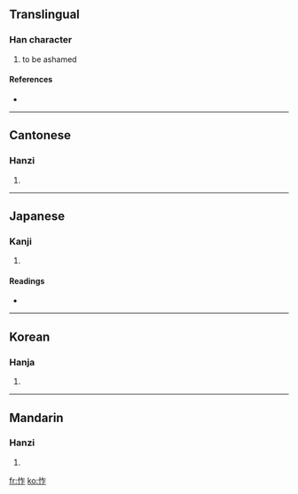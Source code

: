 ==Translingual==

===Han character===
{{Han char|rn=61|rad=心|as=05|sn=8|four=9801<sub>1</sub>|canj=心人尸 (POS)}}

# to be ashamed

====References====
* {{Han ref|kx=0379.160|dkj=10430|dj=0707.240|hdz=42286.060|uh=600D|ud=24589|bh=CCA9|bd=52393}}

----

==Cantonese==

===Hanzi===
{{yue-hanzi|jyut=|y=jok6}}

# {{defn|Cantonese}}

----

==Japanese==

===Kanji===
{{ja-kanji|grade=|rs=心05}}

# {{defn|Japanese}}

====Readings====
* {{ja-readings|on=[[さく]] (saku), [[ざく]] (zaku), [[さ]] (sa), [[じゃ]] (ja)|kun=[[はじる]] (hajiru)}}

----

==Korean==

===Hanja===
{{ko-hanja|hangeul=작|eumhun=|rv=jak|mr=chak|y=cak}}

# {{defn|Korean}}

----

==Mandarin==

===Hanzi===
{{cmn-hanzi|pin=[[zuò]] ([[zuo4]])|wg=tso<sup>4</sup>}}

# {{defn|Mandarin}}

[[fr:怍]]
[[ko:怍]]